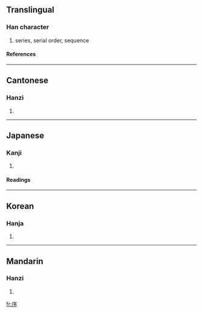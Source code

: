 ==Translingual==
===Han character===
{{Han char|rn=53|rad=广|as=04|sn=7|four=0022<sub>2</sub>|canj=戈弓戈弓 (ININ)}}
# series, serial order, sequence
====References====
{{Han ref|kx=0343.350|dkj=09253|dj=0653.220|hdz=20875.180|uh=5E8F|ud=24207|bh=A7C7|bd=42951}}
----
==Cantonese==
===Hanzi===
{{yue-hanzi|jyut=|y=jeui6}}
# {{defn|Cantonese}}
----
==Japanese==
===Kanji===
{{ja-kanji|grade=5|rs=广04}}
# {{defn|Japanese}} 
====Readings====
{{ja-readings|on=[[じょ]] (jo)|kun=[[ついで]] (tsuide), [[のべる]] (noberu)}}
----
==Korean==
===Hanja===
{{ko-hanja|hangeul=서|rv=seo|mr=sŏ}}
# {{defn|Korean}}
----
==Mandarin==
===Hanzi===
{{cmn-hanzi|pin=[[xù]] (xu4)|wg=hsü<sup>4</sup>}}
# {{defn|Mandarin}}

[[fr:序]]
